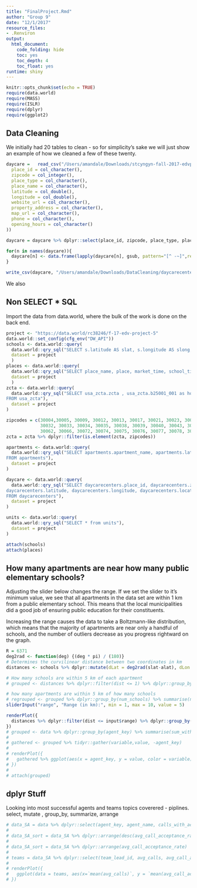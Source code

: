 ```yaml
---
title: "FinalProject.Rmd"
author: "Group 9"
date: "12/1/2017"
resource_files:
- .Renviron
output:
  html_document:
    code_folding: hide
    toc: yes
    toc_depth: 4
    toc_float: yes
runtime: shiny
---
```


```r
knitr::opts_chunk$set(echo = TRUE)
require(data.world)
require(MASS)
require(ISLR)
require(dplyr)
require(ggplot2)
```

## Data Cleaning 
We initially had 20 tables to clean - so for simplicity's sake we will just show an example of how we cleaned a few of these twenty. 

```r
daycare	=	read_csv("/Users/amandale/Downloads/stcyngyn-fall-2017-edvproject-5/day_care_centers.csv", col_types = cols(
  place_id = col_character(),
  zipcode = col_integer(),
  place_type = col_character(),
  place_name = col_character(),
  latitude = col_double(),
  longitude = col_double(),
  website_url = col_character(),
  property_address = col_character(),
  map_url = col_character(),
  phone = col_character(),
  opening_hours = col_character()
))

daycare = daycare %>% dplyr::select(place_id, zipcode, place_type, place_name, latitude, longitude, opening_hours)

for(n in names(daycare)){
  daycare[n] <- data.frame(lapply(daycare[n], gsub, pattern="[^ -~]",replacement = ""))
}

write_csv(daycare, "/Users/amandale/Downloads/DataCleaning/daycarecenters.csv")

```

We also 


## Non SELECT * SQL

Import the data from data.world, where the bulk of the work is done on the back end.

```r
project <- "https://data.world/rc38246/f-17-edv-project-5"
data.world::set_config(cfg_env("DW_API"))
schools <- data.world::query(
  data.world::qry_sql("SELECT s.latitude AS slat, s.longitude AS slong, school_name, a.latitude AS alat, a.longitude AS along, apartment_name FROM schools AS s cross join apartments AS a WHERE s.grades = 'Elementary' and school_type = 'public'"),
  dataset = project
  )
places <- data.world::query(
  data.world::qry_sql("SELECT place_name, place, market_time, school_time FROM places JOIN times using(place_id)"),
  dataset = project
  )
zcta <- data.world::query(
  data.world::qry_sql("SELECT usa_zcta.zcta , usa_zcta.b25001_001 as housing_units , usa_zcta.b25058_001 as median_rent, usa_zcta.b25071_001 as rent_percentage_of_income
FROM usa_zcta"),
  dataset = project
)

zipcodes = c(30004,30005, 30009, 30012, 30013, 30017, 30021, 30023, 30024, 30028, 30030,30031,
             30032, 30033, 30034, 30035, 30038, 30039, 30040, 30043, 30047, 30052, 30058,
             30062, 30066, 30072, 30074, 30075, 30076, 30077, 30078, 30079)
zcta = zcta %>% dplyr::filter(is.element(zcta, zipcodes))

apartments <- data.world::query(
  data.world::qry_sql("SELECT apartments.apartment_name, apartments.latitude, apartments.longitude, apartments.place_id, apartments.zipcode
FROM apartments"),
  dataset = project
)

daycare <- data.world::query(
  data.world::qry_sql("SELECT daycarecenters.place_id, daycarecenters.zipcode, daycarecenters.place_type, daycarecenters.place_name,
daycarecenters.latitude, daycarecenters.longitude, daycarecenters.location, daycarecenters.opening_hours
FROM daycarecenters"),
  dataset = project
)

units <- data.world::query(
  data.world::qry_sql("SELECT * from units"),
  dataset = project
)

attach(schools)
attach(places)
```

## How many apartments are near how many public elementary schools?
Adjusting the slider below changes the range. If we set the slider to it's minimum value, we see that all apartments in the data set are within 1 km from a public elementary school. This means that the local municipalities did a good job of ensuring public education for their constituents.

Increasing the range causes the data to take a Boltzmann-like distribution, which means that the majority of apartments are near only a handful of schools, and the number of outliers decrease as you progress rightward on the graph. 

```r
R = 6371
deg2rad <- function(deg) {(deg * pi) / (180)}
# Determines the curvilinear distance between two coordinates in km
distances <- schools %>% dplyr::mutate(dLat = deg2rad(slat-alat), dLon = deg2rad(slong-along), a = sin(dLat/2)*sin(dLat/2)+cos(deg2rad(slat))*cos(deg2rad(alat))*sin(dLon/2)*sin(dLon/2), c = 2*atan2(sqrt(a), sqrt(1-a)), dist = R*c) %>% dplyr::select(school_name,apartment_name,dist)

# How many schools are within 5 km of each apartment
# grouped <- distances %>% dplyr::filter(dist <= 1) %>% dplyr::group_by(apartment_name) %>% dplyr::summarise(num_schools = n())

# how many apartments are within 5 km of how many schools
# regrouped <- grouped %>% dplyr::group_by(num_schools) %>% summarise(num_apartments = n())
sliderInput("range", "Range (in km):", min = 1, max = 10, value = 5)

renderPlot({
  distances %>% dplyr::filter(dist <= input$range) %>% dplyr::group_by(apartment_name) %>% dplyr::summarise(num_schools = n()) %>% ggplot(aes(num_schools)) + geom_bar() + labs(x = "Number of Schools", y = "Number of Apartments")
})
# grouped <- data %>% dplyr::group_by(agent_key) %>% summarise(sum_with_offer = sum(calls_with_offer), sum_with_accept = sum(calls_with_accept), sum_offer_applied = sum(calls_offer_applied)) 
# 
# gathered <- grouped %>% tidyr::gather(variable,value, -agent_key)
# 
# renderPlot({
#   gathered %>% ggplot(aes(x = agent_key, y = value, color = variable)) + geom_smooth(se = FALSE)
# })
# 
# attach(grouped)
```

## dplyr Stuff

Looking into most successful agents and teams
topics coverered - piplines. select, mutate , group_by, summarize, arrange
```r
# data_SA = data %>% dplyr::select(agent_key, agent_name, calls_with_accept, calls, team_lead_id) %>% dplyr::mutate(call_acceptance_rate = calls_with_accept / calls) %>% dplyr::group_by(agent_key, agent_name,team_lead_id) %>% dplyr::summarize(avg_calls_with_a = mean(calls_with_accept), avg_calls = mean(calls), avg_call_acceptance_rate = mean(call_acceptance_rate))
# 
# data_SA_sort = data_SA %>% dplyr::arrange(desc(avg_call_acceptance_rate))
# 
# data_SA_sort = data_SA %>% dplyr::arrange(avg_call_acceptance_rate)
# 
# teams = data_SA %>% dplyr::select(team_lead_id, avg_calls, avg_call_acceptance_rate) %>% dplyr::group_by(team_lead_id) %>% dplyr::summarize(mean(avg_calls), mean(avg_call_acceptance_rate))
# 
# renderPlot({
#   ggplot(data = teams, aes(x=`mean(avg_calls)`, y = `mean(avg_call_acceptance_rate)`)) + geom_line()
# })

```